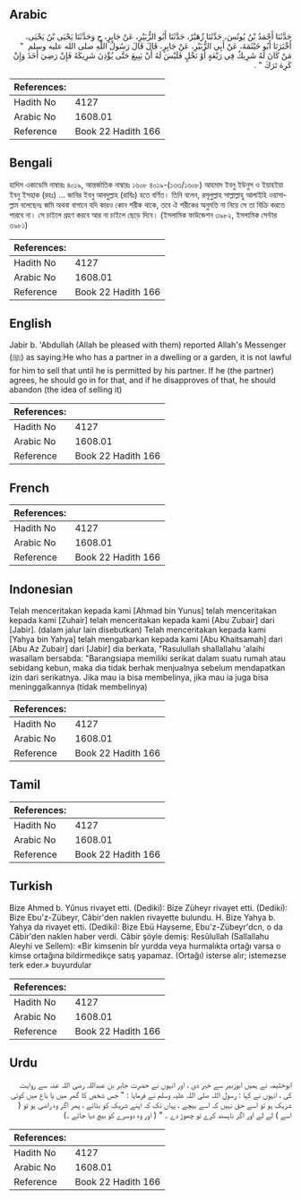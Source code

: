 ## Arabic


<div dir="rtl" lang="ar" style={{fontSize:'larger',backgroundColor:'#f8f9fa',padding:20}}>
حَدَّثَنَا أَحْمَدُ بْنُ يُونُسَ، حَدَّثَنَا زُهَيْرٌ، حَدَّثَنَا أَبُو الزُّبَيْرِ، عَنْ جَابِرٍ، ح وَحَدَّثَنَا يَحْيَى بْنُ يَحْيَى، أَخْبَرَنَا أَبُو خَيْثَمَةَ، عَنْ أَبِي الزُّبَيْرِ، عَنْ جَابِرٍ، قَالَ قَالَ رَسُولُ اللَّهِ صلى الله عليه وسلم ‏ "‏ مَنْ كَانَ لَهُ شَرِيكٌ فِي رَبْعَةٍ أَوْ نَخْلٍ فَلَيْسَ لَهُ أَنْ يَبِيعَ حَتَّى يُؤْذِنَ شَرِيكَهُ فَإِنْ رَضِيَ أَخَذَ وَإِنْ كَرِهَ تَرَكَ ‏"‏ ‏.‏
</div>
<div style={{backgroundColor:'#f8f9fa',padding:20, marginBottom: 10}}><table> <thead> <tr> <th>References:</th> <th></th> </tr> </thead> <tbody><tr><td>Hadith No</td><td>4127</td></tr><tr><td>Arabic No</td><td>1608.01</td></tr><tr><td>Reference</td><td>Book 22 Hadith 166</td></tr></tbody></table></div>

## Bengali


<div dir="ltr" lang="bn" style={{fontSize:'larger',backgroundColor:'#f8f9fa',padding:20}}>
হাদিস একাডেমি নাম্বারঃ ৪০১৯, আন্তর্জাতিক নাম্বারঃ ১৬০৮ ৪০১৯-(১৩৩/১৬০৮) আহমাদ ইবনু ইউনুস ও ইয়াহইয়া ইবনু ইসহাক (রহঃ) ... জাবির ইবনু আবদুল্লাহ (রাযিঃ) হতে বর্ণিত। তিনি বলেন, রসূলুল্লাহ সাল্লাল্লাহু আলাইহি ওয়াসাল্লাম বলেছেনঃ জমি অথবা বাগানে যদি কারও কোন শরীক থাকে, তবে ঐ শরীকের অনুমতি না নিয়ে সে তা বিক্রি করতে পারবে না। সে চাইলে গ্রহণ করবে আর না চাইলে ছেড়ে দিবে। (ইসলামিক ফাউন্ডেশন ৩৯৮২, ইসলামিক সেন্টার ৩৯৮১)
</div>
<div style={{backgroundColor:'#f8f9fa',padding:20, marginBottom: 10}}><table> <thead> <tr> <th>References:</th> <th></th> </tr> </thead> <tbody><tr><td>Hadith No</td><td>4127</td></tr><tr><td>Arabic No</td><td>1608.01</td></tr><tr><td>Reference</td><td>Book 22 Hadith 166</td></tr></tbody></table></div>

## English


<div dir="ltr" lang="en" style={{fontSize:'larger',backgroundColor:'#f8f9fa',padding:20}}>
Jabir b. 'Abdullah (Allah be pleased with them) reported Allah's Messenger (ﷺ) as saying:He who has a partner in a dwelling or a garden, it is not lawful for him to sell that until he is permitted by his partner. If he (the partner) agrees, he should go in for that, and if he disapproves of that, he should abandon (the idea of selling it)
</div>
<div style={{backgroundColor:'#f8f9fa',padding:20, marginBottom: 10}}><table> <thead> <tr> <th>References:</th> <th></th> </tr> </thead> <tbody><tr><td>Hadith No</td><td>4127</td></tr><tr><td>Arabic No</td><td>1608.01</td></tr><tr><td>Reference</td><td>Book 22 Hadith 166</td></tr></tbody></table></div>

## French


<div dir="ltr" lang="fr" style={{fontSize:'larger',backgroundColor:'#f8f9fa',padding:20}}>

</div>
<div style={{backgroundColor:'#f8f9fa',padding:20, marginBottom: 10}}><table> <thead> <tr> <th>References:</th> <th></th> </tr> </thead> <tbody><tr><td>Hadith No</td><td>4127</td></tr><tr><td>Arabic No</td><td>1608.01</td></tr><tr><td>Reference</td><td>Book 22 Hadith 166</td></tr></tbody></table></div>

## Indonesian


<div dir="ltr" lang="id" style={{fontSize:'larger',backgroundColor:'#f8f9fa',padding:20}}>
Telah menceritakan kepada kami [Ahmad bin Yunus] telah menceritakan kepada kami [Zuhair] telah menceritakan kepada kami [Abu Zubair] dari [Jabir]. (dalam jalur lain disebutkan) Telah menceritakan kepada kami [Yahya bin Yahya] telah mengabarkan kepada kami [Abu Khaitsamah] dari [Abu Az Zubair] dari [Jabir] dia berkata, "Rasulullah shallallahu 'alaihi wasallam bersabda: "Barangsiapa memiliki serikat dalam suatu rumah atau sebidang kebun, maka dia tidak berhak menjualnya sebelum mendapatkan izin dari serikatnya. Jika mau ia bisa membelinya, jika mau ia juga bisa meninggalkannya (tidak membelinya)
</div>
<div style={{backgroundColor:'#f8f9fa',padding:20, marginBottom: 10}}><table> <thead> <tr> <th>References:</th> <th></th> </tr> </thead> <tbody><tr><td>Hadith No</td><td>4127</td></tr><tr><td>Arabic No</td><td>1608.01</td></tr><tr><td>Reference</td><td>Book 22 Hadith 166</td></tr></tbody></table></div>

## Tamil


<div dir="ltr" lang="ta" style={{fontSize:'larger',backgroundColor:'#f8f9fa',padding:20}}>

</div>
<div style={{backgroundColor:'#f8f9fa',padding:20, marginBottom: 10}}><table> <thead> <tr> <th>References:</th> <th></th> </tr> </thead> <tbody><tr><td>Hadith No</td><td>4127</td></tr><tr><td>Arabic No</td><td>1608.01</td></tr><tr><td>Reference</td><td>Book 22 Hadith 166</td></tr></tbody></table></div>

## Turkish


<div dir="ltr" lang="tr" style={{fontSize:'larger',backgroundColor:'#f8f9fa',padding:20}}>
Bize Ahmed b. Yûnus rivayet etti. (Dediki): Bize Züheyr rivayet etti. (Dediki): Bize Ebu'z-Zübeyr, Câbir'den naklen rivayette bulundu. H. Bize Yahya b. Yahya da rivayet etti. (Dediki): Bize Ebü Hayseme, Ebu'z-Zübeyr'dcn, o da Câbir'den naklen haber verdi. Câbir şöyle demiş: Resûlullah (Sallallahu Aleyhi ve Sellem): «Bir kimsenin bîr yurdda veya hurmalıkta ortağı varsa o kimse ortağına bildirmedikçe satış yapamaz. (Ortağı) isterse alır; istemezse terk eder.» buyurdular
</div>
<div style={{backgroundColor:'#f8f9fa',padding:20, marginBottom: 10}}><table> <thead> <tr> <th>References:</th> <th></th> </tr> </thead> <tbody><tr><td>Hadith No</td><td>4127</td></tr><tr><td>Arabic No</td><td>1608.01</td></tr><tr><td>Reference</td><td>Book 22 Hadith 166</td></tr></tbody></table></div>

## Urdu


<div dir="rtl" lang="ur" style={{fontSize:'larger',backgroundColor:'#f8f9fa',padding:20}}>
ابوخثیمہ نے ہمیں ابوزبیر سے خبر دی ، اور انہوں نے حضرت جابر بن عبداللہ رضی اللہ عنہ سے روایت کی ، انہوں نے کہا : رسول اللہ صلی اللہ علیہ وسلم نے فرمایا : " جس شخص کا گھر میں یا باغ میں کوئی شریک ہو تو اسے حق نہیں کہ اسے بیچے ، یہاں تک کہ اپنے شریک کو بتائے ، پھر اگر وہ راضی ہو تو ( اسے ) لے لے اور اگر ناپسند کرے تو چھوڑ دے ۔ " ( اور وہ دوسرے کو بیچ دیا جائے ۔)
</div>
<div style={{backgroundColor:'#f8f9fa',padding:20, marginBottom: 10}}><table> <thead> <tr> <th>References:</th> <th></th> </tr> </thead> <tbody><tr><td>Hadith No</td><td>4127</td></tr><tr><td>Arabic No</td><td>1608.01</td></tr><tr><td>Reference</td><td>Book 22 Hadith 166</td></tr></tbody></table></div>